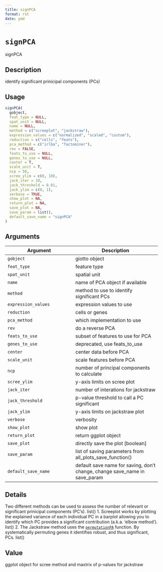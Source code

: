 ```yaml
--- 
title: signPCA 
format: rst 
date: ymd 
--- 
```

# `signPCA`

signPCA


## Description

identify significant prinicipal components (PCs)


## Usage

```r
signPCA(
  gobject,
  feat_type = NULL,
  spat_unit = NULL,
  name = NULL,
  method = c("screeplot", "jackstraw"),
  expression_values = c("normalized", "scaled", "custom"),
  reduction = c("cells", "feats"),
  pca_method = c("irlba", "factominer"),
  rev = FALSE,
  feats_to_use = NULL,
  genes_to_use = NULL,
  center = T,
  scale_unit = T,
  ncp = 50,
  scree_ylim = c(0, 10),
  jack_iter = 10,
  jack_threshold = 0.01,
  jack_ylim = c(0, 1),
  verbose = TRUE,
  show_plot = NA,
  return_plot = NA,
  save_plot = NA,
  save_param = list(),
  default_save_name = "signPCA"
)
```


## Arguments

Argument      |Description
------------- |----------------
`gobject`     |     giotto object
`feat_type`     |     feature type
`spat_unit`     |     spatial unit
`name`     |     name of PCA object if available
`method`     |     method to use to identify significant PCs
`expression_values`     |     expression values to use
`reduction`     |     cells or genes
`pca_method`     |     which implementation to use
`rev`     |     do a reverse PCA
`feats_to_use`     |     subset of features to use for PCA
`genes_to_use`     |     deprecated, use feats_to_use
`center`     |     center data before PCA
`scale_unit`     |     scale features before PCA
`ncp`     |     number of principal components to calculate
`scree_ylim`     |     y-axis limits on scree plot
`jack_iter`     |     number of interations for jackstraw
`jack_threshold`     |     p-value threshold to call a PC significant
`jack_ylim`     |     y-axis limits on jackstraw plot
`verbose`     |     verbosity
`show_plot`     |     show plot
`return_plot`     |     return ggplot object
`save_plot`     |     directly save the plot [boolean]
`save_param`     |     list of saving parameters from all_plots_save_function()
`default_save_name`     |     default save name for saving, don't change, change save_name in save_param


## Details

Two different methods can be used to assess the number of relevant or significant
 prinicipal components (PC's). list() 
 1. Screeplot works by plotting the explained variance of each
 individual PC in a barplot allowing you to identify which PC provides a significant
 contribution  (a.k.a. 'elbow method'). list() 
 2. The Jackstraw method uses the [`permutationPA`](#permutationpa) function. By
 systematically permuting genes it identifies robust, and thus significant, PCs.
  list()


## Value

ggplot object for scree method and maxtrix of p-values for jackstraw


